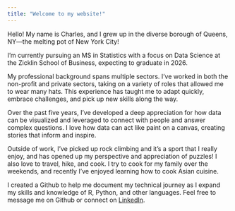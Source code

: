 ```yaml
---
title: "Welcome to my website!"
---
```


Hello! My name is Charles, and I grew up in the diverse borough of Queens, NY—the melting pot of New York City!

I'm currently pursuing an MS in Statistics with a focus on Data Science at the Zicklin School of Business, expecting to graduate in 2026.

My professional background spans multiple sectors. I've worked in both the non-profit and private sectors, taking on a variety of roles that allowed me to wear many hats. This experience has taught me to adapt quickly, embrace challenges, and pick up new skills along the way.

Over the past five years, I've developed a deep appreciation for how data can be visualized and leveraged to connect with people and answer complex questions. I love how data can act like paint on a canvas, creating stories that inform and inspire. 

Outside of work, I've picked up rock climbing and it's a sport that I really enjoy, and has opened up my perspective and appreciation of puzzles! I also love to travel, hike, and cook. I try to cook for my family over the weekends, and recently I've enjoyed learning how to cook Asian cuisine. 

I created a Github to help me document my technical journey as I expand my skills and knowledge of R, Python, and other languages. Feel free to message me on Github or connect on [LinkedIn](https://www.linkedin.com/in/charles-r-a6b185129/).